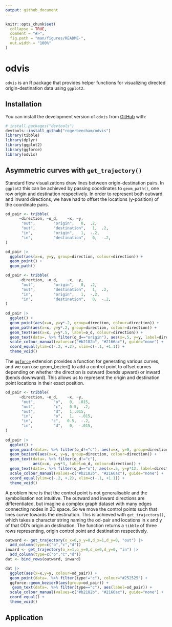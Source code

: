 ```yaml
---
output: github_document
---
```


```r
knitr::opts_chunk$set(
  collapse = TRUE,
  comment = "#>",
  fig.path = "man/figures/README-",
  out.width = "100%"
)
```

# odvis

`odvis` is an R package that provides helper functions for visualizing directed origin-destination data using `ggplot2`.  

## Installation

You can install the development version of `odvis` from [GitHub](https://github.com/) with:

``` r
# install.packages("devtools")
devtools::install_github("rogerbeecham/odvis")
library(tibble)
library(dplyr)
library(ggplot2)
library(ggforce)
library(odvis)
```

## Asymmetric curves with `get_trajectory()`

Standard flow visualizations draw lines between origin-destination pairs. In `ggplot2` this can be achieved by passing coordinates to `geom_path()`, one row origin and destination respectively. In order to represent both outward and inward directions, we have had to offset the locations (y-position) of the coordinate pairs.


``` r
od_pair <- tribble(
      ~direction, ~o_d,    ~x, ~y, 
       "out",        "origin",   0,  .2,   
       "out",        "destination",   1,  .2,
       "in",         "origin",   1,  -.2,
       "in",         "destination",   0,  -.2,
) 

od_pair |> 
  ggplot(aes(x=x, y=y, group=direction, colour=direction)) +
  geom_point() +
  geom_path()
```


``` r
od_pair <- tribble(
      ~direction, ~o_d,    ~x, ~y, 
       "out",        "origin",   0,  .2,   
       "out",        "destination",   1,  .2,
       "in",         "origin",   1,  -.2,
       "in",         "destination",   0,  -.2,
)      
     
od_pair |> 
  ggplot() +
  geom_point(aes(x=x, y=y*.2, group=direction, colour=direction)) +
  geom_path(aes(x=x, y=y*.2, group=direction, colour=direction)) +
  geom_text(aes(x=x, y=y*.5, label=o_d, colour=direction)) +
  geom_text(data=. %>% filter(o_d=="origin"), aes(x=.5, y=y, label=direction, colour=direction)) +
  scale_colour_manual(values=c("#b2182b", "#2166ac"), guide="none") +
  coord_equal(ylim=c(-.2, +.2), xlim=c(-.1, +1.1)) +
  theme_void()
```

The [`ggforce`](https://ggforce.data-imaginist.com/) extension provides a function for generating various curves, and we can use geom_bezier() to add a control point to offset curves depending on whether the direction is outward (bends upward) or inward (bends downward). This allows us to represent the origin and destination point locations in their exact position.

``` r
od_pair <- tribble(
      ~direction, ~o_d,    ~x, ~y, 
       "out",        "o",   0,  .015,   
       "out",        "c",   0.5,  .2, 
       "out",        "d",   1,.015,
       "in",         "o",   1,  -.015,
       "in",        "c",   0.5,  -.2, 
       "in",         "d",   0,  -.015,
)      
     
od_pair |> 
  ggplot() +
  geom_point(data=. %>% filter(o_d!="c"), aes(x=x, y=0, group=direction)) +
  geom_bezier0(aes(x=x, y=y, group=direction, colour=direction)) +
  geom_text(data=. %>% filter(o_d!="c"), 
            aes(x=x, y=y*3, label=o_d, colour=direction)) +
  geom_text(data=. %>% filter(o_d=="o"), aes(x=.5, y=y*12, label=direction, colour=direction)) +
  scale_colour_manual(values=c("#b2182b", "#2166ac"), guide="none") +
  coord_equal(ylim=c(-.2, +.2), xlim=c(-.1, +1.1)) +
  theme_void()
```


A problem here is that the control point is not generalisable and the symbolisation not intuitive. The outward and inward directions are differentiated, but imagine a complex graph dataset with many edges connecting nodes in 2D space. So we move the control points such that lines curve towards the destination. This is achieved with `get_trajectory()`, which takes  a character string naming the od-pair and locations in x and y of that OD's origin an destination. The function returns a `tibble` of three rows representing, origin control point and destination respectively.  

``` r
outward <- get_trajectory(o_x=0,o_y=0,d_x=1,d_y=0, "out") |>
  add_column(type=c("o","c","d"))
inward <- get_trajectory(o_x=1,o_y=0,d_x=0,d_y=0, "in") |> 
  add_column(type=c("o","c","d"))
dat <- bind_rows(outward, inward)

dat |> 
  ggplot(aes(x=x,y=y, colour=od_pair)) +
  geom_point(data=. %>% filter(type!="c"), colour="#252525") +
  ggforce::geom_bezier0(aes(group=od_pair)) +
   geom_text(data=. %>% filter(type=="c"), aes(label=od_pair)) +
  scale_colour_manual(values=c("#b2182b", "#2166ac"), guide="none") +
  coord_equal() +
  theme_void()
```

## Application 


